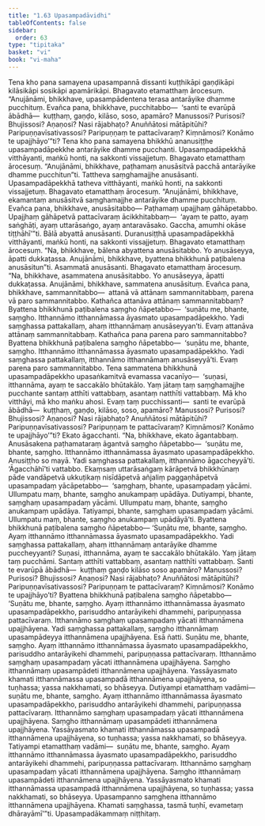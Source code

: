 ```yaml
---
title: "1.63 Upasampadāvidhi"
tableOfContents: false
sidebar:
  order: 63
type: "tipitaka"
basket: "vi"
book: "vi-maha"
---
```



<DynamicBreadcrumb />

<Division number="125" book="vi-maha" e="ch" v="3" p="130">

<Paragraph number="515" book="vi-maha">
Tena kho pana samayena upasampannā dissanti kuṭṭhikāpi gaṇḍikāpi kilāsikāpi sosikāpi apamārikāpi. Bhagavato etamatthaṃ ārocesuṃ. “Anujānāmi, bhikkhave, upasampādentena terasa antarāyike dhamme pucchituṃ. Evañca pana, bhikkhave, pucchitabbo—  ‘santi te evarūpā ābādhā—  kuṭṭhaṃ, gaṇḍo, kilāso, soso, apamāro? Manussosi? Purisosi? Bhujissosi? Aṇaṇosi? Nasi rājabhaṭo? Anuññātosi mātāpitūhi? Paripuṇṇavīsativassosi? Paripuṇṇaṃ te pattacīvaraṃ? Kiṃnāmosi? Konāmo te upajjhāyo’”ti?
</Paragraph>

<Paragraph number="516" book="vi-maha">
Tena kho pana samayena bhikkhū ananusiṭṭhe upasampadāpekkhe antarāyike dhamme pucchanti. Upasampadāpekkhā vitthāyanti, maṅkū honti, na sakkonti vissajjetuṃ. Bhagavato etamatthaṃ ārocesuṃ. “Anujānāmi, bhikkhave, paṭhamaṃ anusāsitvā pacchā antarāyike dhamme pucchitun”ti.
</Paragraph>

<Paragraph number="517" book="vi-maha">
Tattheva saṃghamajjhe anusāsanti. Upasampadāpekkhā tatheva vitthāyanti, maṅkū honti, na sakkonti vissajjetuṃ. Bhagavato etamatthaṃ ārocesuṃ. “Anujānāmi, bhikkhave, ekamantaṃ anusāsitvā saṃghamajjhe antarāyike dhamme pucchituṃ. Evañca pana, bhikkhave, anusāsitabbo—
</Paragraph>

</Division>
<Division number="126" book="vi-maha" e="ch" v="3" p="130">

<Paragraph number="518" book="vi-maha">
Paṭhamaṃ upajjhaṃ gāhāpetabbo. Upajjhaṃ gāhāpetvā pattacīvaraṃ ācikkhitabbaṃ—  ‘ayaṃ te patto, ayaṃ saṅghāṭi, ayaṃ uttarāsaṅgo, ayaṃ antaravāsako. Gaccha, amumhi okāse tiṭṭhāhī’”ti.
</Paragraph>

<Paragraph number="519" book="vi-maha">
Bālā abyattā anusāsanti. Duranusiṭṭhā upasampadāpekkhā vitthāyanti, maṅkū honti, na sakkonti vissajjetuṃ. Bhagavato etamatthaṃ ārocesuṃ. “Na, bhikkhave, bālena abyattena anusāsitabbo. Yo anusāseyya, āpatti dukkaṭassa. Anujānāmi, bhikkhave, byattena bhikkhunā paṭibalena anusāsitun”ti.
</Paragraph>

<Paragraph number="520" book="vi-maha">
Asammatā anusāsanti. Bhagavato etamatthaṃ ārocesuṃ. “Na, bhikkhave, asammatena anusāsitabbo. Yo anusāseyya, āpatti dukkaṭassa. Anujānāmi, bhikkhave, sammatena anusāsituṃ. Evañca pana, bhikkhave, sammannitabbo—  attanā vā attānaṃ sammannitabbaṃ, parena vā paro sammannitabbo.
</Paragraph>

<Paragraph number="521" book="vi-maha">
Kathañca attanāva attānaṃ sammannitabbaṃ? Byattena bhikkhunā paṭibalena saṃgho ñāpetabbo—  ‘suṇātu me, bhante, saṃgho. Itthannāmo itthannāmassa āyasmato upasampadāpekkho. Yadi saṃghassa pattakallaṃ, ahaṃ itthannāmaṃ anusāseyyan’ti. Evaṃ attanāva attānaṃ sammannitabbaṃ.
</Paragraph>

<Paragraph number="522" book="vi-maha">
Kathañca pana parena paro sammannitabbo? Byattena bhikkhunā paṭibalena saṃgho ñāpetabbo—  ‘suṇātu me, bhante, saṃgho. Itthannāmo itthannāmassa āyasmato upasampadāpekkho. Yadi saṃghassa pattakallaṃ, itthannāmo itthannāmaṃ anusāseyyā’ti. Evaṃ parena paro sammannitabbo.
</Paragraph>

<Paragraph number="523" book="vi-maha">
Tena sammatena bhikkhunā upasampadāpekkho upasaṅkamitvā evamassa vacanīyo—  ‘suṇasi, itthannāma, ayaṃ te saccakālo bhūtakālo. Yaṃ jātaṃ taṃ saṃghamajjhe pucchante santaṃ atthīti vattabbaṃ, asantaṃ natthīti vattabbaṃ. Mā kho vitthāyi, mā kho maṅku ahosi. Evaṃ taṃ pucchissanti—  santi te evarūpā ābādhā—  kuṭṭhaṃ, gaṇḍo, kilāso, soso, apamāro? Manussosi? Purisosi? Bhujissosi? Aṇaṇosi? Nasi rājabhaṭo? Anuññātosi mātāpitūhi? Paripuṇṇavīsativassosi? Paripuṇṇaṃ te pattacīvaraṃ? Kiṃnāmosi? Konāmo te upajjhāyo’”ti?
</Paragraph>

<Paragraph number="524" book="vi-maha">
Ekato āgacchanti. “Na, bhikkhave, ekato āgantabbaṃ. Anusāsakena paṭhamataraṃ āgantvā saṃgho ñāpetabbo—  ‘suṇātu me, bhante, saṃgho. Itthannāmo itthannāmassa āyasmato upasampadāpekkho. Anusiṭṭho so mayā. Yadi saṃghassa pattakallaṃ, itthannāmo āgaccheyyā’ti. ‘Āgacchāhī’ti vattabbo.
</Paragraph>

<Paragraph number="525" book="vi-maha">
Ekaṃsaṃ uttarāsaṅgaṃ kārāpetvā bhikkhūnaṃ pāde vandāpetvā ukkuṭikaṃ nisīdāpetvā añjaliṃ paggaṇhāpetvā upasampadaṃ yācāpetabbo—  ‘saṃghaṃ, bhante, upasampadaṃ yācāmi. Ullumpatu maṃ, bhante, saṃgho anukampaṃ upādāya. Dutiyampi, bhante, saṃghaṃ upasampadaṃ yācāmi. Ullumpatu maṃ, bhante, saṃgho anukampaṃ upādāya. Tatiyampi, bhante, saṃghaṃ upasampadaṃ yācāmi. Ullumpatu maṃ, bhante, saṃgho anukampaṃ upādāyā’ti. Byattena bhikkhunā paṭibalena saṃgho ñāpetabbo—
</Paragraph>

<Paragraph number="526" book="vi-maha">
‘Suṇātu me, bhante, saṃgho. Ayaṃ itthannāmo itthannāmassa āyasmato upasampadāpekkho. Yadi saṃghassa pattakallaṃ, ahaṃ itthannāmaṃ antarāyike dhamme puccheyyanti? Suṇasi, itthannāma, ayaṃ te saccakālo bhūtakālo. Yaṃ jātaṃ taṃ pucchāmi. Santaṃ atthīti vattabbaṃ, asantaṃ natthīti vattabbaṃ. Santi te evarūpā ābādhā—  kuṭṭhaṃ gaṇḍo kilāso soso apamāro? Manussosi? Purisosi? Bhujissosi? Aṇaṇosi? Nasi rājabhaṭo? Anuññātosi mātāpitūhi? Paripuṇṇavīsativassosi? Paripuṇṇaṃ te pattacīvaraṃ? Kiṃnāmosi? Konāmo te upajjhāyo’ti? Byattena bhikkhunā paṭibalena saṃgho ñāpetabbo—
</Paragraph>

</Division>
<Division number="127" book="vi-maha" e="ch" v="3" p="132">

<Paragraph number="527" book="vi-maha">
‘Suṇātu me, bhante, saṃgho. Ayaṃ itthannāmo itthannāmassa āyasmato upasampadāpekkho, parisuddho antarāyikehi dhammehi, paripuṇṇassa pattacīvaraṃ. Itthannāmo saṃghaṃ upasampadaṃ yācati itthannāmena upajjhāyena. Yadi saṃghassa pattakallaṃ, saṃgho itthannāmaṃ upasampādeyya itthannāmena upajjhāyena. Esā ñatti.
</Paragraph>

<Paragraph number="528" book="vi-maha">
Suṇātu me, bhante, saṃgho. Ayaṃ itthannāmo itthannāmassa āyasmato upasampadāpekkho, parisuddho antarāyikehi dhammehi, paripuṇṇassa pattacīvaraṃ. Itthannāmo saṃghaṃ upasampadaṃ yācati itthannāmena upajjhāyena. Saṃgho itthannāmaṃ upasampādeti itthannāmena upajjhāyena. Yassāyasmato khamati itthannāmassa upasampadā itthannāmena upajjhāyena, so tuṇhassa; yassa nakkhamati, so bhāseyya.
</Paragraph>

<Paragraph number="529" book="vi-maha">
Dutiyampi etamatthaṃ vadāmi—  suṇātu me, bhante, saṃgho. Ayaṃ itthannāmo itthannāmassa āyasmato upasampadāpekkho, parisuddho antarāyikehi dhammehi, paripuṇṇassa pattacīvaraṃ. Itthannāmo saṃghaṃ upasampadaṃ yācati itthannāmena upajjhāyena. Saṃgho itthannāmaṃ upasampādeti itthannāmena upajjhāyena. Yassāyasmato khamati itthannāmassa upasampadā itthannāmena upajjhāyena, so tuṇhassa; yassa nakkhamati, so bhāseyya.
</Paragraph>

<Paragraph number="530" book="vi-maha">
Tatiyampi etamatthaṃ vadāmi—  suṇātu me, bhante, saṃgho. Ayaṃ itthannāmo itthannāmassa āyasmato upasampadāpekkho, parisuddho antarāyikehi dhammehi, paripuṇṇassa pattacīvaraṃ. Itthannāmo saṃghaṃ upasampadaṃ yācati itthannāmena upajjhāyena. Saṃgho itthannāmaṃ upasampādeti itthannāmena upajjhāyena. Yassāyasmato khamati itthannāmassa upasampadā itthannāmena upajjhāyena, so tuṇhassa; yassa nakkhamati, so bhāseyya.
</Paragraph>

<Paragraph number="531" book="vi-maha">
Upasampanno saṃghena itthannāmo itthannāmena upajjhāyena. Khamati saṃghassa, tasmā tuṇhī, evametaṃ dhārayāmī’”ti.

</Paragraph>
</Division>

<Paragraph number="532" type="center" book="vi-maha">
Upasampadākammaṃ niṭṭhitaṃ.
</Paragraph>
